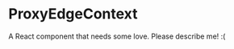 
<Meta title="@flapjs/modules/node/graph/widgets/ProxyEdgeContext"
    component={ProxyEdgeContext}/>

# ProxyEdgeContext

A React component that needs some love. Please describe me! :(

<Props of={ProxyEdgeContext}/>

